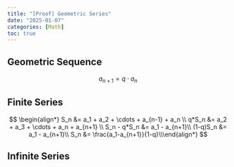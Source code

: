 ```yaml
---
title: "[Proof] Geometric Series"
date: "2025-01-07"
categories: [Math]
toc: true
---
```


## Geometric Sequence

$$
a_{n+1} = q \cdot a_n 
$$

## Finite Series

$$
\begin{align*}    S_n &= a_1 + a_2 + \cdots + a_{n-1} + a_n \\    q*S_n &= a_2 + a_3 + \cdots + a_n + a_{n+1} \\    S_n - q*S_n &= a_1 - a_{n+1}\\    (1-q)S_n &= a_1 - a_{n+1}\\    S_n &= \frac{a_1-a_{n+1}}{1-q}\\\end{align*}
$$

## Infinite Series